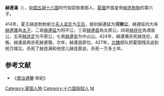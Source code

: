 '''赫連滿'''（{{bd||？|427年||catIdx=Helian赫連}}），[[中国|中国]][[五胡十六国|五胡十六国]]时代匈奴铁弗部人，[[夏_(十六国)|夏國]]开国皇帝[[赫连勃勃|赫连勃勃]]的第六子。

414年，夏王赫连勃勃册立[[梁皇后_(夏武烈帝)|夫人梁氏]]为[[王后|王后]]，册封赫連延为'''河南公'''，赫連延的大哥[[赫連璝|赫連璝]]為[[太子|太子]]，二哥[[赫連延|赫連延]]为阳平公，三哥[[赫連昌|赫連昌]]為太原公，四哥[[赫连伦|赫连伦]]為酒泉公，五哥[[赫连定|赫连定]]为平原公，七弟[[赫連安|赫連安]]为中山公。424年，赫連璝杀死赫连伦，反叛，赫連昌再杀死赫連璝。次年，赫連昌即位。427年，[[北魏|北魏]]部队把夏国残兵追到统万城北，杀死了赫连满和他侄儿赫连蒙逊，杀死一万多士卒。

==参考文献==
*《[[資治通鑒|資治通鑒]]·宋紀》

{{DEFAULTSORT:Helian赫連}}
[[Category:夏国人物|Category:夏国人物]]
[[Category:十六国匈奴人|Category:十六国匈奴人]]
[[Category:赫連姓|M]]